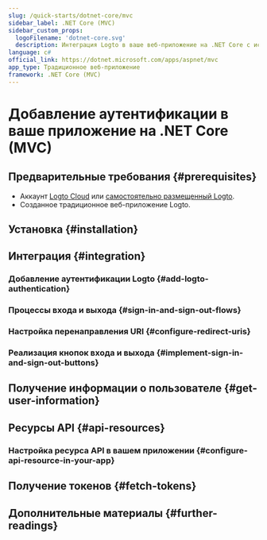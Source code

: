 ```yaml
---
slug: /quick-starts/dotnet-core/mvc
sidebar_label: .NET Core (MVC)
sidebar_custom_props:
  logoFilename: 'dotnet-core.svg'
  description: Интеграция Logto в ваше веб-приложение на .NET Core с использованием Model-View-Controller (MVC).
language: c#
official_link: https://dotnet.microsoft.com/apps/aspnet/mvc
app_type: Традиционное веб-приложение
framework: .NET Core (MVC)
---
```




# Добавление аутентификации в ваше приложение на .NET Core (MVC)

<GuideTip />

## Предварительные требования \{#prerequisites}

- Аккаунт [Logto Cloud](https://cloud.logto.io) или [самостоятельно размещенный Logto](/introduction/set-up-logto-oss).
- Созданное традиционное веб-приложение Logto.

## Установка \{#installation}

<Installation />

## Интеграция \{#integration}

### Добавление аутентификации Logto \{#add-logto-authentication}

<AddAuthentication />

### Процессы входа и выхода \{#sign-in-and-sign-out-flows}

<SignInAndSignOutFlows />

### Настройка перенаправления URI \{#configure-redirect-uris}

<ConfigureRedirectUris />

### Реализация кнопок входа и выхода \{#implement-sign-in-and-sign-out-buttons}

<ImplementButtons />

<Checkpoint />

## Получение информации о пользователе \{#get-user-information}

<GetUserInformation />

## Ресурсы API \{#api-resources}

<ApiResourcesDescription />

### Настройка ресурса API в вашем приложении \{#configure-api-resource-in-your-app}

<ConfigureApiResources />

## Получение токенов \{#fetch-tokens}

<FetchTokens />

## Дополнительные материалы \{#further-readings}

<FurtherReadings />
